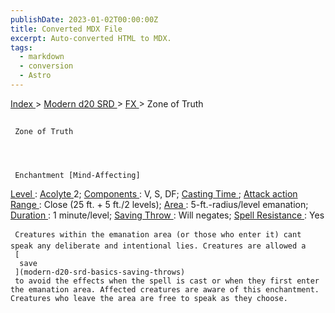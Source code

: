 ```yaml
---
publishDate: 2023-01-02T00:00:00Z
title: Converted MDX File
excerpt: Auto-converted HTML to MDX.
tags:
  - markdown
  - conversion
  - Astro
---
```


[
Index
](-index) >
[
Modern d20 SRD
](modern-d20-srd-index) >
[
FX
](modern-d20-srd-fx-index) > Zone of Truth

##

     Zone of Truth




     Enchantment [Mind-Affecting]

[
Level
](modern-d20-srd-fx-level)
:
[
Acolyte
](modern-d20-srd-classes-advanced-acolyte)
2;
[
Components
](modern-d20-srd-fx-components)
: V, S, DF;
[
Casting Time
](modern-d20-srd-fx-casting-time)
;
[
Attack action
](modern-d20-srd-combat-attack-actions)
[
Range
](modern-d20-srd-fx-range)
: Close (25 ft. + 5 ft./2 levels);
[
Area
](modern-d20-srd-fx-area)
: 5-ft.-radius/level emanation;
[
Duration
](modern-d20-srd-fx-duration)
: 1 minute/level;
[
Saving Throw
](modern-d20-srd-basics-saving-throws)
: Will negates;
[
Spell Resistance
](modern-d20-srd-special-abilities-spell-resistance)
: Yes

     Creatures within the emanation area (or those who enter it) cant speak any deliberate and intentional lies. Creatures are allowed a
     [
      save
     ](modern-d20-srd-basics-saving-throws)
     to avoid the effects when the spell is cast or when they first enter the emanation area. Affected creatures are aware of this enchantment. Creatures who leave the area are free to speak as they choose.
